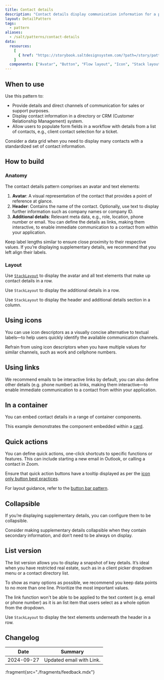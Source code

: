 ```yaml
---
title: Contact details
description: "Contact details display communication information for a person, company, distribution list or individual channel. This can include a name, a phone number or email address."
layout: DetailPattern
tags:
  - pattern
aliases:
  - /salt/patterns/contact-details
data:
  resources:
    [
      { href: "https://storybook.saltdesignsystem.com/?path=/story/patterns-contact-details--contact-details", label: "Examples" },
    ]
  components: ["Avatar", "Button", "Flow layout", "Icon", "Stack layout", "Text", "Tooltip"]
---
```


 <Diagram
    src="/img/patterns/contact-details/contact-details.png"
    alt="Contact details how to build"
    border
  />

## When to use

Use this pattern to:
- Provide details and direct channels of communication for sales or support purposes.
- Display contact information in a directory or CRM (Customer Relationship Management) system.
- Allow users to populate form fields in a workflow with details from a list of contacts, e.g., client contact selection for a ticket.

<ExampleContainer type="positive" customPillText="Best practices">
Consider a data grid when you need to display many contacts with a standardized set of contact information.
</ExampleContainer>

## How to build

### Anatomy

The contact details pattern comprises an avatar and text elements:

1. **Avatar**: A visual representation of the contact that provides a point of reference at glance.
2. **Header**: Contains the name of the contact. Optionally, use text to display further information such as company names or company ID.
3. **Additional details**: Relevant meta data, e.g., role, location, phone number or email. You can define the details as links, making them interactive, to enable immediate communication to a contact from within your application.

<Diagram
    src="/img/patterns/contact-details/contact-details-anatomy.png"
    alt="Contact details with component annotations"
    border
/>

<ExampleContainer type="positive" customPillText="Best practices">
Keep label lengths similar to ensure close proximity to their respective values. If you’re displaying supplementary details, we recommend that you left align their labels.
</ExampleContainer>

### Layout

Use [`StackLayout`](/salt/components/stack-layout) to display the avatar and all text elements that make up contact details in a row.

 <Diagram
    src="/img/patterns/contact-details/contact-details-layout-1.png"
    alt="Contact Details with layout annotations"
    border
  />

Use `StackLayout` to display the additional details in a row.

 <Diagram
    src="/img/patterns/contact-details/contact-details-layout-2.png"
    alt="Contact Details with layout annotations"
    border
  />

Use `StackLayout` to display the header and additional details section in a column.

 <Diagram
    src="/img/patterns/contact-details/contact-details-layout-3.png"
    alt="Contact Details with layout annotations"
    border
  />

## Using icons

You can use icon descriptors as a visually concise alternative to textual labels—to help users quickly identify the available communication channels.

 <Diagram
    src="/img/patterns/contact-details/contact-details-icons.png"
    alt="Contact Details using Icon Descriptors"
    caption="An example of contact details using descriptive icons."
    border
  />

<ExampleContainer type="positive" customPillText="Best practices">
Refrain from using icon descriptors when you have multiple values for similar channels, such as work and cellphone numbers.
</ExampleContainer>

## Using links

We recommend emails to be interactive links by default, you can also define other details (e.g. phone number) as links, making them interactive—to enable immediate communication to a contact from within your application.

 <Diagram
    src="/img/patterns/contact-details/contact-details-using-links.png"
    alt="Contact Details using links"
    caption="An example of contact details using links."
    border
  />

## In a container

You can embed contact details in a range of container components. 

This example demonstrates the component embedded within a [card](/salt/components/card).

 <Diagram
    src="/img/patterns/contact-details/contact-details-card.png"
    alt="Contact Details Embedded in a Card"
    caption="Contact details embedded within a card."
    border
  />


## Quick actions

You can define quick actions, one-click shortcuts to specific functions or features. This can include starting a new email in Outlook, or calling a contact in Zoom.

Ensure that quick action buttons have a tooltip displayed as per the [icon only button best practices](https://www.saltdesignsystem.com/salt/components/button/examples#icon-only).

For layout guidance, refer to the [button bar pattern](/salt/patterns/button-bar).

 <Diagram
    src="/img/patterns/contact-details/contact-details-actions.png"
    alt="Contact Details with quick actions button bar"
    caption="Contact details with a quick actions button bar."
    border
  />

## Collapsible

If you’re displaying supplementary details, you can configure them to be collapsible.

 <Diagram
    src="/img/patterns/contact-details/contact-details-collapsible-spacing.png"
    alt="Contact Details with collapsible details"
    caption="Contact details with collapsible details."
    border
  />

   <Diagram
    src="/img/patterns/contact-details/contact-details-collapsible-layout.png"
    alt="Collapsible detail layout"
    caption="Use a split layout between quick actions and the collapsible button."
    border
  />

<ExampleContainer type="positive" customPillText="Best practices">
Consider making supplementary details collapsible when they contain secondary information, and don’t need to be always on display.
</ExampleContainer>

## List version

The list version allows you to display a snapshot of key details. It’s ideal when you have restricted real estate, such as in a client picker dropdown menu or a contact directory list.

To show as many options as possible, we recommend you keep data points to no more than one line. Prioritize the most important values. 

The link function won't be able to be applied to the text content (e.g. email or phone number) as it is an list item that users select as a whole option from the dropdown.

 <Diagram
    src="/img/patterns/contact-details/contact-details-list.png"
    alt="Contact Details in list"
    caption="Contact details in a list."
    border
  />

Use `StackLayout` to display the text elements underneath the header in a row.

 <Diagram
    src="/img/patterns/contact-details/contact-details-list-layout-1.png"
    alt="Contact Details in list using stack layout."
    border
  />

 <Diagram
    src="/img/patterns/contact-details/contact-details-list-layout-2.png"
    alt="Contact Details in list using stack layout."
    border
  />

## Changelog

| Date | Summary |
| --- | --- |
| 2024-09-27 | Updated email with Link. | 

:fragment{src="./fragments/feedback.mdx"}
